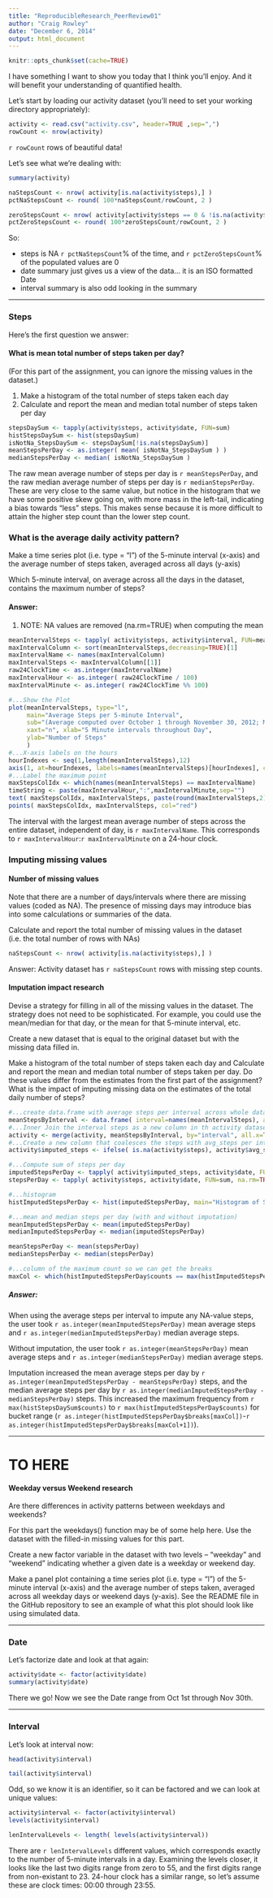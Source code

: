 ```yaml
---
title: "ReproducibleResearch_PeerReview01"
author: "Craig Rowley"
date: "December 6, 2014"
output: html_document
---
```


```r
knitr::opts_chunk$set(cache=TRUE)
```

I have something I want to show you today that I think you'll enjoy.  And it will benefit your understanding of quantified health.

Let's start by loading our activity dataset (you'll need to set your working directory appropriately):

```r
activity <- read.csv("activity.csv", header=TRUE ,sep=",")
rowCount <- nrow(activity)

```

`r rowCount` rows of beautiful data!

Let's see what we're dealing with:

```r
summary(activity)

```


```r
naStepsCount <- nrow( activity[is.na(activity$steps),] )
pctNaStepsCount <- round( 100*naStepsCount/rowCount, 2 )

zeroStepsCount <- nrow( activity[activity$steps == 0 & !is.na(activity$steps),] )
pctZeroStepsCount <- round( 100*zeroStepsCount/rowCount, 2 )

```

So:  

- steps is NA `r pctNaStepsCount`% of the time, and `r pctZeroStepsCount`% of the populated values are 0  
- date summary just gives us a view of the data... it is an ISO formatted Date
- interval summary is also odd looking in the summary

---

### Steps

Here's the first question we answer:

#### What is mean total number of steps taken per day?

(For this part of the assignment, you can ignore the missing values in the dataset.)

1. Make a histogram of the total number of steps taken each day
2. Calculate and report the mean and median total number of steps taken per day

```r
stepsDaySum <- tapply(activity$steps, activity$date, FUN=sum)
histStepsDaySum <- hist(stepsDaySum)
isNotNa_StepsDaySum <- stepsDaySum[!is.na(stepsDaySum)]
meanStepsPerDay <- as.integer( mean( isNotNa_StepsDaySum ) )
medianStepsPerDay <- median( isNotNa_StepsDaySum )
```

The raw mean average number of steps per day is `r meanStepsPerDay`, and the raw median average number of steps per day is `r medianStepsPerDay`.  These are very close to the same value, but notice in the histogram that we have some positive skew going on, with more mass in the left-tail, indicating a bias towards "less" steps.  This makes sense because it is more difficult to attain the higher step count than the lower step count.



### What is the average daily activity pattern?

Make a time series plot (i.e. type = "l") of the 5-minute interval (x-axis) and the average number of steps taken, averaged across all days (y-axis)

Which 5-minute interval, on average across all the days in the dataset, contains the maximum number of steps?

#### Answer:

1. NOTE: NA values are removed (na.rm=TRUE) when computing the mean

```r
meanIntervalSteps <- tapply( activity$steps, activity$interval, FUN=mean, na.rm=TRUE)
maxIntervalColumn <- sort(meanIntervalSteps,decreasing=TRUE)[1]
maxIntervalName <- names(maxIntervalColumn)
maxIntervalSteps <- maxIntervalColumn[[1]]
raw24ClockTime <- as.integer(maxIntervalName)
maxIntervalHour <- as.integer( raw24ClockTime / 100)
maxIntervalMinute <- as.integer( raw24ClockTime %% 100)

#...Show the Plot
plot(meanIntervalSteps, type="l", 
     main="Average Steps per 5-minute Interval", 
     sub="(Average computed over October 1 through November 30, 2012; Missing data removed)",
     xaxt="n", xlab="5 Minute intervals throughout Day", 
     ylab="Number of Steps"
     )
#...X-axis labels on the hours
hourIndexes <- seq(1,length(meanIntervalSteps),12)
axis(1, at=hourIndexes, labels=names(meanIntervalSteps)[hourIndexes], col.axis="blue", las=2)
#...Label the maximum point
maxStepsColIdx <- which(names(meanIntervalSteps) == maxIntervalName)
timeString <- paste(maxIntervalHour,":",maxIntervalMinute,sep="")
text( maxStepsColIdx, maxIntervalSteps, paste(round(maxIntervalSteps,2),"Max average steps at",timeString), adj=c(-0.1,0.5), col="red" )
points( maxStepsColIdx, maxIntervalSteps, col="red")
```

The interval with the largest mean average number of steps across the entire dataset, independent of day, is `r maxIntervalName`.  This corresponds to `r maxIntervalHour`:`r maxIntervalMinute` on a 24-hour clock.






### Imputing missing values

#### Number of missing values

Note that there are a number of days/intervals where there are missing values (coded as NA). The presence of missing days may introduce bias into some calculations or summaries of the data.

Calculate and report the total number of missing values in the dataset (i.e. the total number of rows with NAs)

```r
naStepsCount <- nrow( activity[is.na(activity$steps),] )
```

Answer:
Activity dataset has `r naStepsCount` rows with missing step counts.


#### Imputation impact research

Devise a strategy for filling in all of the missing values in the dataset. The strategy does not need to be sophisticated. For example, you could use the mean/median for that day, or the mean for that 5-minute interval, etc.

Create a new dataset that is equal to the original dataset but with the missing data filled in.

Make a histogram of the total number of steps taken each day and Calculate and report the mean and median total number of steps taken per day. Do these values differ from the estimates from the first part of the assignment? What is the impact of imputing missing data on the estimates of the total daily number of steps?

```r
#...create data.frame with average steps per interval across whole dataset
meanStepsByInterval <- data.frame( interval=names(meanIntervalSteps), avg_steps=as.numeric(as.character(meanIntervalSteps)) )
#...Inner Join the interval steps as a new column in th activity dataset
activity <- merge(activity, meanStepsByInterval, by="interval", all.x=TRUE, all.y=FALSE)
#...Create a new column that coalesces the steps with avg_steps per interval (this is our imputation)
activity$imputed_steps <- ifelse( is.na(activity$steps), activity$avg_steps, activity$steps )

#...Compute sum of steps per day
imputedStepsPerDay <- tapply( activity$imputed_steps, activity$date, FUN=sum, na.rm=TRUE)
stepsPerDay <- tapply( activity$steps, activity$date, FUN=sum, na.rm=TRUE)

#...histogram
histImputedStepsPerDay <- hist(imputedStepsPerDay, main="Histogram of Steps per Day", xlab="Steps per Day (with imputation)")

#...mean and median steps per day (with and without imputation)
meanImputedStepsPerDay <- mean(imputedStepsPerDay)
medianImputedStepsPerDay <- median(imputedStepsPerDay)

meanStepsPerDay <- mean(stepsPerDay)
medianStepsPerDay <- median(stepsPerDay)

#...column of the maximum count so we can get the breaks
maxCol <- which(histImputedStepsPerDay$counts == max(histImputedStepsPerDay$counts), arr.ind = TRUE)

```


##### Answer:

When using the average steps per interval to impute any NA-value steps, the user took `r as.integer(meanImputedStepsPerDay)` mean average steps and `r as.integer(medianImputedStepsPerDay)` median average steps.

Without imputation, the user took `r as.integer(meanStepsPerDay)` mean average steps and `r as.integer(medianStepsPerDay)` median average steps.

Imputation increased the mean average steps per day by `r as.integer(meanImputedStepsPerDay - meanStepsPerDay)` steps, and the median average steps per day by `r as.integer(medianImputedStepsPerDay - medianStepsPerDay)` steps.  This increased the maximum frequency from `r max(histStepsDaySum$counts)` to `r max(histImputedStepsPerDay$counts)` for bucket range (`r as.integer(histImputedStepsPerDay$breaks[maxCol])`-`r as.integer(histImputedStepsPerDay$breaks[maxCol+1])`).

---

# TO HERE

#### Weekday versus Weekend research

Are there differences in activity patterns between weekdays and weekends?

For this part the weekdays() function may be of some help here. Use the dataset with the filled-in missing values for this part.

Create a new factor variable in the dataset with two levels – “weekday” and “weekend” indicating whether a given date is a weekday or weekend day.

Make a panel plot containing a time series plot (i.e. type = "l") of the 5-minute interval (x-axis) and the average number of steps taken, averaged across all weekday days or weekend days (y-axis). See the README file in the GitHub repository to see an example of what this plot should look like using simulated data.






---

### Date

Let's factorize date and look at that again:

```r
activity$date <- factor(activity$date)
summary(activity$date)
```


There we go!  Now we see the Date range from Oct 1st through Nov 30th.

---

### Interval

Let's look at interval now:

```r
head(activity$interval)
```
```r
tail(activity$interval)
```

Odd, so we know it is an identifier, so it can be factored and we can look at unique values:

```r
activity$interval <- factor(activity$interval)
levels(activity$interval)
```

```r
lenIntervalLevels <- length( levels(activity$interval))
```

There are `r lenIntervalLevels` different values, which corresponds exactly to the number of 5-minute intervals in a day. Examining the levels closer, it looks like the last two digits range from zero to 55, and the first digits range from non-existant to 23.  24-hour clock has a similar range, so let's assume these are clock times:  00:00 through 23:55.









